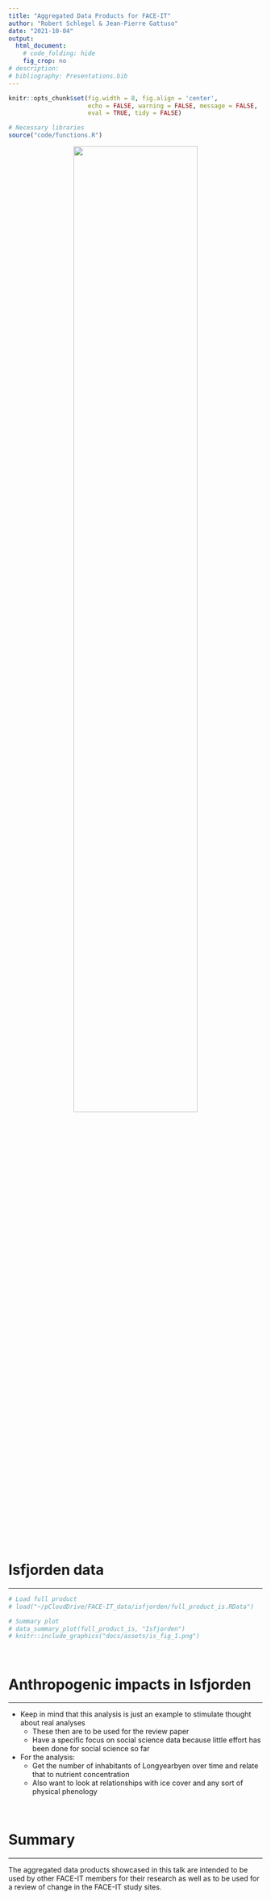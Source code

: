 ```yaml
---
title: "Aggregated Data Products for FACE-IT"
author: "Robert Schlegel & Jean-Pierre Gattuso"
date: "2021-10-04"
output:
  html_document:
    # code_folding: hide
    fig_crop: no
# description:
# bibliography: Presentations.bib
---
```


```r
knitr::opts_chunk$set(fig.width = 8, fig.align = 'center',
                      echo = FALSE, warning = FALSE, message = FALSE, 
                      eval = TRUE, tidy = FALSE)

# Necessary libraries
source("code/functions.R")
```

<center>
![](assets/FACE-IT_Logo_900.png){ width=70% }
</center>

<br>


# Isfjorden data
***

```r

# Load full product
# load("~/pCloudDrive/FACE-IT_data/isfjorden/full_product_is.RData")

# Summary plot
# data_summary_plot(full_product_is, "Isfjorden")
# knitr::include_graphics("docs/assets/is_fig_1.png")
```

<br>


# Anthropogenic impacts in Isfjorden
***

- Keep in mind that this analysis is just an example to stimulate thought about real analyses
  - These then are to be used for the review paper
  - Have a specific focus on social science data because little effort has been done for social science so far
- For the analysis:  
  - Get the number of inhabitants of Longyearbyen over time and relate that to nutrient concentration
  - Also want to look at relationships with ice cover and any sort of physical phenology

<br>


# Summary
***
The aggregated data products showcased in this talk are intended to be used by other FACE-IT members for their research as well as to be used for a review of change in the FACE-IT study sites.

